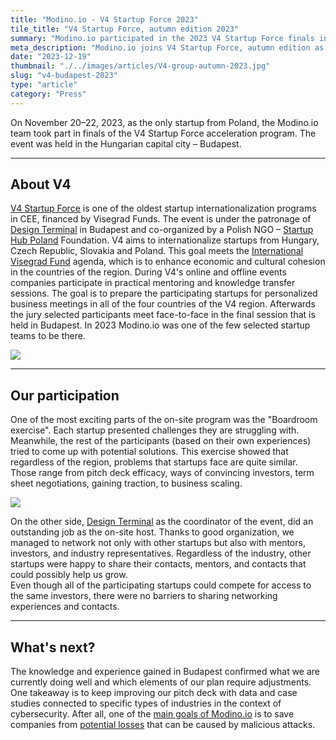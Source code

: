 ```yaml
---
title: "Modino.io - V4 Startup Force 2023"
tile_title: "V4 Startup Force, autumn edition 2023"
summary: "Modino.io participated in the 2023 V4 Startup Force finals in Budapest, representing Poland in the event."
meta_description: "Modino.io joins V4 Startup Force, autumn edition as the only startup from Poland. Learn more about the event and our participation."
date: "2023-12-19"
thumbnail: "./../images/articles/V4-group-autumn-2023.jpg"
slug: "v4-budapest-2023"
type: "article"
category: "Press"
---
```


On November 20–22, 2023, as the only startup from Poland, the Modino.io team took part in finals of the V4 Startup Force acceleration program. The event was held in the Hungarian capital city – Budapest.

---

## About V4

[V4 Startup Force](https://v4startupforce.designterminal.org) is one of the oldest startup internationalization programs in CEE, financed by Visegrad Funds. The event is under the patronage of [Design Terminal](https://designterminal.org/en) in Budapest and co-organized by a Polish NGO – [Startup Hub Poland](https://startuphub.pl/) Foundation. V4 aims to internationalize startups from Hungary, Czech Republic, Slovakia and Poland. This goal meets the [International Visegrad Fund](https://www.visegradfund.org/) agenda, which is to enhance economic and cultural cohesion in the countries of the region. During V4's online and offline events companies participate in practical mentoring and knowledge transfer sessions. The goal is to prepare the participating startups for personalized business meetings in all of the four countries of the V4 region. Afterwards the jury selected participants meet face-to-face in the final session that is held in Budapest. In 2023 Modino.io was one of the few selected startup teams to be there.

![](./../images/articles/V4-startupforce.jpeg)

---

## Our participation

One of the most exciting parts of the on-site program was the "Boardroom exercise". Each startup presented challenges they are struggling with. Meanwhile, the rest of the participants (based on their own experiences) tried to come up with potential solutions. This exercise showed that regardless of the region, problems that startups face are quite similar. Those range from pitch deck efficacy, ways of convincing investors, term sheet negotiations, gaining traction, to business scaling.

![](./../images/articles/V4-group-work-2023.jpeg)

On the other side, [Design Terminal](https://designterminal.org/en) as the coordinator of the event, did an outstanding job as the on-site host. Thanks to good organization, we managed to network not only with other startups but also with mentors, investors, and industry representatives. Regardless of the industry, other startups were happy to share their contacts, mentors, and contacts that could possibly help us grow.<br />
Even though all of the participating startups could compete for access to the same investors, there were no barriers to sharing networking experiences and contacts.

---

## What's next?
The knowledge and experience gained in Budapest confirmed what we are currently doing well and which elements of our plan require adjustments. One takeaway is to keep improving our pitch deck with data and case studies connected to specific types of industries in the context of cybersecurity. After all, one of the [main goals of Modino.io](https://modino.io/solution) is to save companies from [potential losses](https://www.ibm.com/reports/data-breach) that can be caused by malicious attacks.
